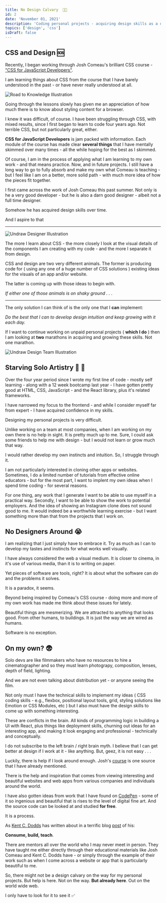 ```yaml
---
title: No Design Calvary  🧑‍🎨
id: 2
date: 'November 01, 2021'
description: 'Coding personal projects - acquiring design skills as a dev'
topics: ['design', 'css']
isDraft: false
---
```


## CSS and Design 🆘

Recently, I began working through Josh Comeau's brilliant CSS course -
["CSS for JavaScript Developers"](https://css-for-js.dev/).

I am learning things about CSS from the course that I have barely understood in the past - or have
never really understood at all.

<Image
  src='/images/no-design-calvary/undraw_road_to_knowledge.png'
  alt='Road to Knowledge Illustration'
  height={400}
  width={900}
/>

Going through the lessons slowly has given me an appreciation of how much there is to know about
styling content for a browser.

I knew it was difficult, of course. I have been struggling through CSS, with mixed results, since I
first began to learn to code four years ago. Not terrible CSS, but not particularly great, either.

**CSS for JavaScript Developers** is jam packed with information. Each module of the course has made
clear **several things** that I have mentally skimmed over many times - all the while hoping for the
best as I skimmed.

Of course, I am in the process of applying what I am learning to my own work - and that means
practice. Now, and in future projects. I still have a long way to go to fully absorb and make my own
what Comeau is teaching - but I feel like I am on a better, more solid path - with much more idea of
how the pieces fit together.

I first came across the work of Josh Comeau this past summer. Not only is he a very good developer -
but he is also a darn good designer - albeit not a full time designer.

Somehow he has acquired design skills over time.

And I aspire to that

---

<Image
  src='/images/no-design-calvary/undraw_Designer.png'
  alt='Undraw Designer Illustration'
  width={500}
  height={500}
/>

The more I learn about CSS - the more closely I look at the visual details of the components I am
creating with my code - and the more I separate it from design.

CSS and design are two very different animals. The former is producing code for ( using any one of a
huge number of CSS solutions ) existing ideas for the visuals of an app and/or website.

The latter is coming up with those ideas to begin with.

_If either one of those animals is on shaky ground . . ._

---

The only solution I can think of is the only one that I **can** implement:

_Do the best that I can to develop design intuition and keep growing with it each day._

If I want to continue working on unpaid personal projects ( **which I do** ) then I am looking at
**two** marathons in acquiring and growing these skills. Not one marathon.

<Image
  src='/images/no-design-calvary/undraw_design_team.png'
  alt='Undraw Design Team Illustration'
  width={500}
  height={500}
/>

## Starving Solo Artistry 🥫 🎨

Over the four year period since I wrote my first line of code - mostly self learning - along with a
12 week bootcamp last year - I have gotten pretty good at HTML, CSS, JavaScript - and the React
library, plus it's related frameworks.

I have narrowed my focus to the frontend - and while I consider myself far from expert - I have
acquired confidence in my skills.

Designing my personal projects is very difficult.

Unlike working on a team at most companies, when I am working on my own there is no help in sight.
It is pretty much up to me. Sure, I could ask some friends to help me with design - but I would not
learn or grow much that way.

I would rather develop my own instincts and intuition. So, I struggle through it.

I am not particularly interested in cloning other apps or websites. Sometimes, I do a limited number
of tutorials from effective online educators - but for the most part, I want to implent my own ideas
when I spend time coding - for several reasons.

For one thing, any work that I generate I want to be able to use myself in a practical way.
Secondly, I want to be able to show the work to potential employers. And the idea of showing an
Instagram clone does not sound good to me. It would indeed be a worthwhile learning exercise - but I
want something more than that from the projects that I work on.

## No Designers Around 😭

I am realizing that I just simply have to embrace it. Try as much as I can to develop my tastes and
instincts for what works well visually.

I have always considered the web a visual medium. It is closer to cinema, in it's use of various
media, than it is to writing on paper.

Yet pieces of software are tools, right? It is about what the software can _do_ and the problems it
solves.

It is a paradox, it seems.

Beyond being inspired by Comeau's CSS course - doing more and more of my own work has made me think
about these issues for lately.

Beautiful things are mesmerizing. We are attracted to anything that looks good. From other humans,
to buildings. It is just the way we are wired as humans.

Software is no exception.

## On my own? 😨

Solo devs are like filmmakers who have no resources to hire a cinematographer and so they must learn
photograpy, composition, lenses, depth of field, lighting.

And we are not even talking about distribution yet - or anyone seeing the film.

Not only must I have the technical skills to implement my ideas ( CSS coding skills - e.g., flexbox,
positional layout tools, grid, styling solutions like Emotion or CSS Modules, etc ) but I also must
have the design skills to come up with something interesting.

These are conflicts in the brain. All kinds of programming logic in building a UI with React, plus
things like deployment skills, churning out ideas for an interesting app, and making it look
engaging and professional - technically and conceptually.

I do not subscribe to the left brain / right brain myth. I believe that I can get better at design
if I work at it - like anything. But, geez, it is not easy . . .

Luckily, there is help if I look around enough. Josh's [course](https://css-for-js.dev/) is one
source that I have already mentioned.

There is the help and inspiration that comes from viewing interesting and beautiful websites and web
apps from various companies and individuals around the world.

I have also gotten ideas from work that I have found on [CodePen](https://codepen.io/) - some of it
so ingenious and beautiful that is rises to the level of digital fine art. And the source code can
be looked at and studied **for free**.

It is a process.

As [Kent C. Dodds](https://kentcdodds.com/) has written about in a terrific blog
[post](https://kentcdodds.com/blog/solidifying-what-you-learn) of his:

**Consume, build, teach**.

There are mentors all over the world who I may never meet in person. They have taught me either
directly through their educational materials like Josh Comeau and Kent C. Dodds have - or simply
through the example of their work such as when I come across a website or app that is particularly
beautiful to me.

So, there might not be a design calvary on the way for my personal projects. But help is here. Not
on the way. **But already here**. Out on the world wide web.

I only have to look for it to see it ✅
